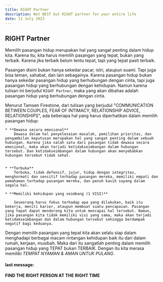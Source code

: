 ```yaml
---
title: RIGHT Partner
description: Not BEST but RIGHT partner for your entire life
date: 11 July 2023
---
```


## RIGHT Partner

Memilih pasangan hidup merupakan hal yang sangat penting dalam hidup kita. Karena itu, kita harus memilih pasangan yang tepat, bukan yang terbaik. Karena jika terbaik belum tentu tepat, tapi yang tepat pasti terbaik.

Pasangan disini bukan hanya sekedar pacar, istri, ataupun suami. Tapi juga bisa teman, sahabat, dan lain sebagainya. Karena pasangan hidup bukan hanya sekedar pasangan hidup yang berhubungan dengan cinta, tapi juga pasangan hidup yang berhubungan dengan kehidupan. Namun karena tulisan ini berjudul `RIGHT Partner`, maka yang akan dibahas adalah pasangan hidup yang berhubungan dengan cinta.

Menurut Tamsen Firestone, dari tulisan yang berjudul "COMMUNICATION BETWEEN COUPLES, FEAR OF INTIMACY, RELATIONSHIP ADVICE, RELATIONSHIPS", ada beberapa hal yang harus diperhatikan dalam memilih pasangan hidup:

    * **Dewasa secara emosional**
        Dewasa dalam hal penyelesaian masalah, pemilihan prioritas, dan pengambilan keputusan merupakan hal yang sangat penting dalam sebuah hubungan. Karena jika salah satu dari pasangan tidak dewasa secara emosional, maka akan terjadi ketidakseimbangan dalam hubungan tersebut. Dan ketidakseimbangan dalam hubungan akan menyebabkan hubungan tersebut tidak sehat. 


    * **Terbuka** 
        Terbuka, tidak defensif, jujur, hidup dengan integritas, menghormati dan sensitif terhadap pasangan mereka, memiliki empati dan pemahaman terhadap pasangan mereka, dan penuh kasih sayang dalam segala hal.

    * **Memiliki kehidupan yang seimbang (1 VISI)**

        Seseorang harus fokus terhadap apa yang dilakukan, baik itu bekerja, meniti karier, ataupun membuat suatu pencapaian. Pasangan yang tepat dapat mendorong kita untuk mencapai hal tersebut. Namun, jika pasangan kita tidak memiliki visi yang sama, maka akan terjadi ketidakseimbangan dan dalam hubungan tersebut sehingga berdampak negatif bagi keduanya.

Dengan memilih pasangan yang tepat kita akan selalu siap dalam menghadapi berbagai macam rintangan kehidupan baik itu dari dalam rumah, kerjaan, musibah. Maka dari itu sangatlah penting dalam memilih pasangan hidup yang TEPAT bukan TERBAIK. Dengan itu kita merasa memiliki *TEMPAT NYAMAN & AMAN UNTUK PULANG*.

#### last message:
**FIND THE RIGHT PERSON AT THE RIGHT TIME**


